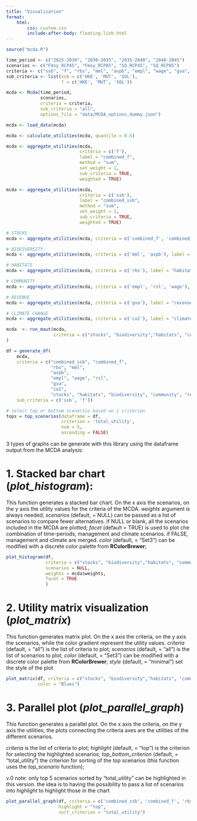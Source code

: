 ```yaml
---
title: "Visualization"
format:
    html:
        css: custom.css
        include-after-body: floating-link.html
---
```

```r
source("mcda.R")

time_period <- c("2025-2030", "2030-2035", "2035-2040", "2040-2045")
scenarios <- c("Fmsy_RCP45", "Fmsy_RCP85", "SQ_RCP45", "SQ_RCP85")
criteria <- c("ssb", "f", "rbs", "mml", "avpb", "empl", "wage", "gva", "rsl", "co2")
sub_criteria <- list(ssb = c('HKE', 'MUT', 'SOL'),
                     f = c('HKE', 'MUT', 'SOL'))

mcda <- Mcda(time_period,
             scenarios,
             criteria = criteria,
             sub_criteria = "all",
             options_file = "data/MCDA_options_dummy.json")

mcda <- load_data(mcda)

mcda <- calculate_utilities(mcda, quantile = 0.5)

mcda <- aggregate_utilities(mcda,
                            criteria = c('f'), 
                            label = "combined_f", 
                            method = "sum", 
                            set_weight = 1, 
                            sub_criteria = TRUE, 
                            weighted = TRUE)

mcda <- aggregate_utilities(mcda,
                            criteria = c('ssb'), 
                            label = "combined_ssb", 
                            method = "sum", 
                            set_weight = 1, 
                            sub_criteria = TRUE, 
                            weighted = TRUE)

# STOCKS
mcda <- aggregate_utilities(mcda, criteria = c('combined_f', 'combined_ssb'), label = "stocks", method = "sum", set_weight = 1, sub_criteria = FALSE, weighted = TRUE)

# BIODIVERSITY
mcda <- aggregate_utilities(mcda, criteria = c('mml', 'avpb'), label = "biodiversity", method = "sum", set_weight = 1, sub_criteria = FALSE, weighted = TRUE)

# HABITATS
mcda <- aggregate_utilities(mcda, criteria = c('rbs'), label = "habitats", method = "sum", set_weight = 1, sub_criteria = FALSE, weighted = TRUE)

# COMMUNITY
mcda <- aggregate_utilities(mcda, criteria = c('empl', 'rsl', 'wage'), label = "community", method = "sum", set_weight = 1, sub_criteria = FALSE, weighted = TRUE)

# REVENUE
mcda <- aggregate_utilities(mcda, criteria = c('gva'), label = "revenue", method = "sum", set_weight = 1, sub_criteria = FALSE, weighted = TRUE)

# CLIMATE CHANGE
mcda <- aggregate_utilities(mcda, criteria = c('co2'), label = "climate change", method = "sum", set_weight = 1, sub_criteria = FALSE, weighted = TRUE)

mcda  <- run_maut(mcda,
                  criteria = c("stocks", "biodiversity","habitats", "community", "revenue", "climate change")
)

df = generate_df(
    mcda,
    criteria = c("combined_ssb", "combined_f",
                 "rbs", "mml",
                 "avpb",
                 "empl", "wage", "rsl",
                 "gva",
                 "co2",
                 "stocks", "habitats", "biodiversity", "community", "revenue", "climate change"),
    sub_criteria = c('ssb', 'f'))

# select top or bottom scenarios based on 1 criterion
tops = top_scenarios(dataframe = df, 
                     criterion = 'total_utility',
                     num = 5,
                     ascending = FALSE)

```


3 types of graphs can be generate with this library using the dataframe output from the MCDA analysis:

# 1. Stacked bar chart (*plot_histogram*):

This function generates a stacked bar chart. On the x axis the scenarios, on the y axis the utility values for the criteria of the MCDA.
*weights* argument is always needed;
*scenarios* (default, = NULL) can be passed as a list of scenarios to compare fewer alternatives. If NULL or blank, all    the scenarios included in the MCDA are plotted;
*facet* (default = TRUE) is used to plot che combination of time-periods, management and climate scenarios. if FALSE, management and climate are merged.
*color* (default, = "Set3") can be modified with a discrete color palette from **RColorBrewer**;

```r

plot_histogram(df,
               criteria = c("stocks", "biodiversity","habitats", "community", "revenue", "climate change"),
               scenarios = NULL,
               weights = mcda$weights,
               facet = TRUE
               )


```


# 2. Utility matrix visualization (*plot_matrix*)

This function generates matrix plot. On the x axis the criteria, on the y axis the scenarios, while the color gradient represent the utility values.
*criteria* (default, = "all") is the list of criteria to plot;
*scenarios* (default, = "all") is the list of scenarios to plot;
*color* (default, = "Set3") can be modified with a discrete color palette from **RColorBrewer**;
*style* (default, = "minimal") set the style of the plot


```r

plot_matrix(df, criteria = c("stocks", "biodiversity","habitats", "community", "revenue", "climate change", "total_utility"),
            color = "Blues")

```

# 3. Parallel plot (*plot_parallel_graph*)

This function generates a parallel plot. On the x axis the criteria, on the y axis the utilities; the plots connecting the criteria axes are the utilities of the different scenarios.

*criteria* is the list of criteria to plot;
*highlight* (default, = "top") is the criterion for selecting the highlighted scenarios;
*top_bottom_criterion* (default, = "total_utility") the criterion for sorting of the top scenarios (this function uses the *top_scenario* function);

v.0 note: only top 5 scenarios sorted by "total_utility" can be highlighted in this version. the idea is to having the possibility to pass a list of scenarios into *highlight* to highlight those in the chart

```r

plot_parallel_graph(df, criteria = c('combined_ssb', 'combined_f', 'rbs', 'mml', 'avpb', 'empl', 'wage', 'gva','co2', 'rsl'), #
                    highlight = "top",
                    sort_criterion = "total_utility")

```

